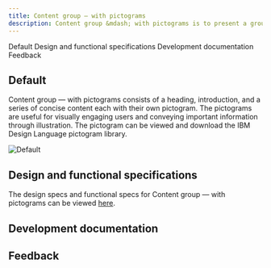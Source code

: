 ```yaml
---
title: Content group – with pictograms
description: Content group &mdash; with pictograms is to present a group of information, each with a supporting pictogram.
---
```



<ComponentDescription name="Content group — with pictograms" type="layout" />

<AnchorLinks>

<AnchorLink>Default</AnchorLink>
<AnchorLink>Design and functional specifications</AnchorLink>
<AnchorLink>Development documentation</AnchorLink>
<AnchorLink>Feedback</AnchorLink>

</AnchorLinks>

## Default

Content group &mdash; with pictograms consists of a heading, introduction, and a series of concise content each with their own pictogram. The pictograms are useful for visually engaging users and conveying important information through illustration. The pictogram can be viewed and download the IBM Design Language pictogram library.

![Default](../../images/pattern/content-group-pictograms/content-group-with-pictograms.jpg)

## Design and functional specifications

The design specs and functional specs for Content group &mdash; with pictograms can be viewed <a href="https://ibm.box.com/s/af11r4k5fv1wclv1yrl9aic5c68x29ra" target="_blank">here</a>.

## Development documentation

<ComponentStatus name="Content group — with pictograms" type="layout" />

## Feedback

<ComponentFeedback />
